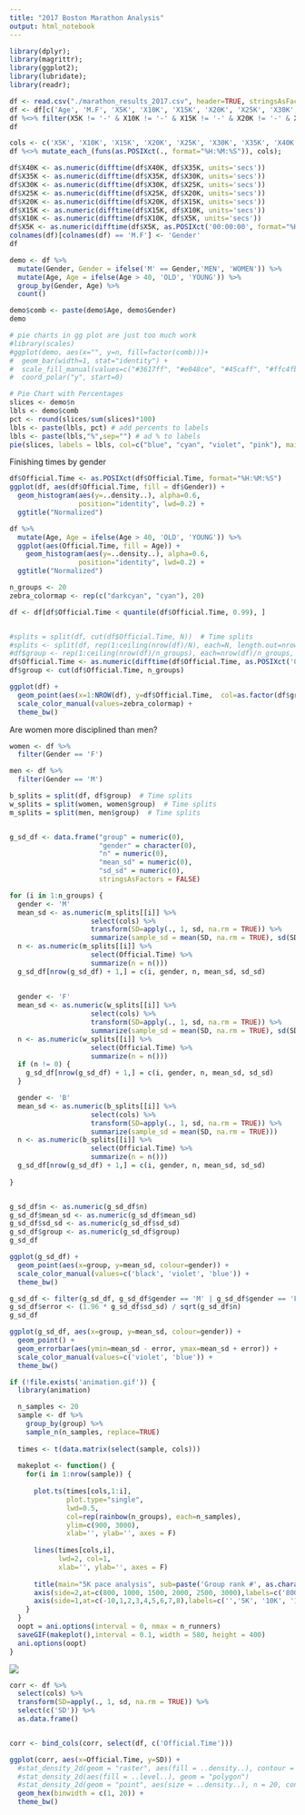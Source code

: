 ```yaml
---
title: "2017 Boston Marathon Analysis"
output: html_notebook
---
```


```r
library(dplyr);
library(magrittr);
library(ggplot2);
library(lubridate);
library(readr);
```

```r
df <- read.csv("./marathon_results_2017.csv", header=TRUE, stringsAsFactors=FALSE)
df <- df[c('Age', 'M.F', 'X5K', 'X10K', 'X15K', 'X20K', 'X25K', 'X30K', 'X35K', 'X40K', 'Official.Time')]
df %<>% filter(X5K != '-' & X10K != '-' & X15K != '-' & X20K != '-' & X25K != '-' & X30K != '-' & X35K != '-' & X40K != '-')
df
```

```r
cols <- c('X5K', 'X10K', 'X15K', 'X20K', 'X25K', 'X30K', 'X35K', 'X40K')
df %<>% mutate_each_(funs(as.POSIXct(., format="%H:%M:%S")), cols);

df$X40K <- as.numeric(difftime(df$X40K, df$X35K, units='secs'))
df$X35K <- as.numeric(difftime(df$X35K, df$X30K, units='secs'))
df$X30K <- as.numeric(difftime(df$X30K, df$X25K, units='secs'))
df$X25K <- as.numeric(difftime(df$X25K, df$X20K, units='secs'))
df$X20K <- as.numeric(difftime(df$X20K, df$X15K, units='secs'))
df$X15K <- as.numeric(difftime(df$X15K, df$X10K, units='secs'))
df$X10K <- as.numeric(difftime(df$X10K, df$X5K, units='secs'))
df$X5K <- as.numeric(difftime(df$X5K, as.POSIXct('00:00:00', format="%H:%M:%S"), units='secs'))
colnames(df)[colnames(df) == 'M.F'] <- 'Gender'
df
```


```r
demo <- df %>%
  mutate(Gender, Gender = ifelse('M' == Gender,'MEN', 'WOMEN')) %>% 
  mutate(Age, Age = ifelse(Age > 40, 'OLD', 'YOUNG')) %>% 
  group_by(Gender, Age) %>% 
  count()

demo$comb <- paste(demo$Age, demo$Gender)
demo

# pie charts in gg plot are just too much work
#library(scales)
#ggplot(demo, aes(x="", y=n, fill=factor(comb)))+
#  geom_bar(width=1, stat="identity") +
#  scale_fill_manual(values=c("#3617ff", "#e048ce", "#45caff", "#ffc4fb")) + 
#  coord_polar("y", start=0) 
```

```r
# Pie Chart with Percentages
slices <- demo$n
lbls <- demo$comb
pct <- round(slices/sum(slices)*100)
lbls <- paste(lbls, pct) # add percents to labels 
lbls <- paste(lbls,"%",sep="") # ad % to labels 
pie(slices, labels = lbls, col=c("blue", "cyan", "violet", "pink"), main="Distribution of gender and age")
```


Finishing times by gender

```r
df$Official.Time <- as.POSIXct(df$Official.Time, format="%H:%M:%S")
ggplot(df, aes(df$Official.Time, fill = df$Gender)) +
  geom_histogram(aes(y=..density..), alpha=0.6, 
                 position="identity", lwd=0.2) +
  ggtitle("Normalized")
```


```r
df %>%
  mutate(Age, Age = ifelse(Age > 40, 'OLD', 'YOUNG')) %>% 
  ggplot(aes(Official.Time, fill = Age)) +
    geom_histogram(aes(y=..density..), alpha=0.6, 
                 position="identity", lwd=0.2) +
  ggtitle("Normalized")

```



```r
n_groups <- 20
zebra_colormap <- rep(c("darkcyan", "cyan"), 20)

df <- df[df$Official.Time < quantile(df$Official.Time, 0.99), ]


#splits = split(df, cut(df$Official.Time, N))  # Time splits
#splits <- split(df, rep(1:ceiling(nrow(df)/N), each=N, length.out=nrow(df)))  # N marathoners splits
#df$group <- rep(1:ceiling(nrow(df)/n_groups), each=nrow(df)/n_groups, length.out=nrow(df))  # N marathoners splits
df$Official.Time <- as.numeric(difftime(df$Official.Time, as.POSIXct('00:00:00', format="%H:%M:%S"), units='mins'))
df$group <- cut(df$Official.Time, n_groups)

ggplot(df) + 
  geom_point(aes(x=1:NROW(df), y=df$Official.Time,  col=as.factor(df$group))) +
  scale_color_manual(values=zebra_colormap) +
  theme_bw()
```



Are women more disciplined than men?
```r
women <- df %>%
  filter(Gender == 'F')

men <- df %>%
  filter(Gender == 'M')

b_splits = split(df, df$group)  # Time splits
w_splits = split(women, women$group)  # Time splits
m_splits = split(men, men$group)  # Time splits


g_sd_df <- data.frame("group" = numeric(0),
                      "gender" = character(0),
                      "n" = numeric(0),
                      "mean_sd" = numeric(0),
                      "sd_sd" = numeric(0),
                      stringsAsFactors = FALSE)

for (i in 1:n_groups) {
  gender <- 'M'
  mean_sd <- as.numeric(m_splits[[i]] %>%
                    select(cols) %>%
                    transform(SD=apply(., 1, sd, na.rm = TRUE)) %>%
                    summarize(sample_sd = mean(SD, na.rm = TRUE), sd(SD, na.rm = TRUE)))
  n <- as.numeric(m_splits[[i]] %>%
                    select(Official.Time) %>%
                    summarize(n = n()))
  g_sd_df[nrow(g_sd_df) + 1,] = c(i, gender, n, mean_sd, sd_sd)
  
  
  gender <- 'F'
  mean_sd <- as.numeric(w_splits[[i]] %>%
                    select(cols) %>%
                    transform(SD=apply(., 1, sd, na.rm = TRUE)) %>%
                    summarize(sample_sd = mean(SD, na.rm = TRUE), sd(SD, na.rm = TRUE)))
  n <- as.numeric(w_splits[[i]] %>%
                    select(Official.Time) %>%
                    summarize(n = n()))
  if (n != 0) {
    g_sd_df[nrow(g_sd_df) + 1,] = c(i, gender, n, mean_sd, sd_sd)
  }

  gender <- 'B'
  mean_sd <- as.numeric(b_splits[[i]] %>%
                    select(cols) %>%
                    transform(SD=apply(., 1, sd, na.rm = TRUE)) %>%
                    summarize(sample_sd = mean(SD, na.rm = TRUE)))
  n <- as.numeric(b_splits[[i]] %>%
                    select(Official.Time) %>%
                    summarize(n = n()))
  g_sd_df[nrow(g_sd_df) + 1,] = c(i, gender, n, mean_sd, sd_sd)
  
}


g_sd_df$n <- as.numeric(g_sd_df$n)
g_sd_df$mean_sd <- as.numeric(g_sd_df$mean_sd)
g_sd_df$sd_sd <- as.numeric(g_sd_df$sd_sd)
g_sd_df$group <- as.numeric(g_sd_df$group)
g_sd_df
```


```r
ggplot(g_sd_df) +
  geom_point(aes(x=group, y=mean_sd, colour=gender)) +
  scale_color_manual(values=c('black', 'violet', 'blue')) +
  theme_bw()
```

```r
g_sd_df <- filter(g_sd_df, g_sd_df$gender == 'M' | g_sd_df$gender == 'F')
g_sd_df$error <- (1.96 * g_sd_df$sd_sd) / sqrt(g_sd_df$n) 
g_sd_df

ggplot(g_sd_df, aes(x=group, y=mean_sd, colour=gender)) +
  geom_point() +
  geom_errorbar(aes(ymin=mean_sd - error, ymax=mean_sd + error)) +
  scale_color_manual(values=c('violet', 'blue')) +
  theme_bw()

```




```r
if (!file.exists('animation.gif')) {
  library(animation)

  n_samples <- 20
  sample <- df %>%
    group_by(group) %>%
    sample_n(n_samples, replace=TRUE)
  
  times <- t(data.matrix(select(sample, cols)))
  
  makeplot <- function() {
    for(i in 1:nrow(sample)) {
    
      plot.ts(times[cols,1:i], 
              plot.type="single", 
              lwd=0.5, 
              col=rep(rainbow(n_groups), each=n_samples), 
              ylim=c(900, 3000), 
              xlab='', ylab='', axes = F)
      
      lines(times[cols,i], 
            lwd=2, col=1, 
            xlab='', ylab='', axes = F)
      
      title(main="5K pace analysis", sub=paste('Group rank #', as.character(ceiling(i/n_samples))), xlab="", ylab="Split time (seconds)")
      axis(side=2,at=c(800, 1000, 1500, 2000, 2500, 3000),labels=c('800', '1000', '1500', '2000', '2500', '3000'))
      axis(side=1,at=c(-10,1,2,3,4,5,6,7,8),labels=c('','5K', '10K', '15K', '20K', '25K', '30K', '35K', '40K'))
    }
  }
  oopt = ani.options(interval = 0, nmax = n_runners)
  saveGIF(makeplot(),interval = 0.1, width = 580, height = 400)
  ani.options(oopt)
}
```


![](animation.gif)

 


```r
corr <- df %>%
  select(cols) %>%
  transform(SD=apply(., 1, sd, na.rm = TRUE)) %>%
  select(c('SD')) %>%
  as.data.frame()


corr <- bind_cols(corr, select(df, c('Official.Time')))

ggplot(corr, aes(x=Official.Time, y=SD)) +
  #stat_density_2d(geom = "raster", aes(fill = ..density..), contour = FALSE)
  #stat_density_2d(aes(fill = ..level..), geom = "polygon")
  #stat_density_2d(geom = "point", aes(size = ..density..), n = 20, contour = FALSE)
  geom_hex(binwidth = c(1, 20)) + 
  theme_bw()
  
```





